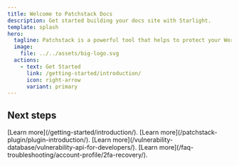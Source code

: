 ```yaml
---
title: Welcome to Patchstack Docs
description: Get started building your docs site with Starlight.
template: splash
hero:
  tagline: Patchstack is a powerful tool that helps to protect your WordPress applications from attacks and identify security vulnerabilities within all your WordPress plugins, themes, and core. It is powered by the WordPress ecosystem's most active community of ethical hackers. Patchstack is trusted by leading WordPress experts such as Pagely, Cloudways, GridPane, Plesk, and others.
  image:
    file: ../../assets/big-logo.svg
  actions:
    - text: Get Started
      link: /getting-started/introduction/
      icon: right-arrow
      variant: primary
---
```




## Next steps

<CardGrid stagger>
	<Card title="Learn about Patchstack app" icon="pencil">
		[Learn more](/getting-started/introduction/).
	</Card>
	<Card title="Learn about Patchstack plugin" icon="add-document">
		[Learn more](/patchstack-plugin/plugin-introduction/).
	</Card>
	<Card title="Learn about Vulnerability Database" icon="setting">
		[Learn more](/vulnerability-database/vulnerability-api-for-developers/).
	</Card>
	<Card title="Read the FAQ" icon="open-book">
		[Learn more](/faq-troubleshooting/account-profile/2fa-recovery/).
	</Card>
</CardGrid>

